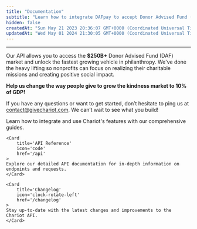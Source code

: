```yaml
---
title: "Documentation"
subtitle: "Learn how to integrate DAFpay to accept Donor Advised Fund (DAF) donations with Chariot. Whether you’re just getting started, deep in the development process, or ready to distribute and ship your work, Chariot's docs, dev tools and frameworks make building easy and efficient."
hidden: false
createdAt: "Sun May 21 2023 20:36:07 GMT+0000 (Coordinated Universal Time)"
updatedAt: "Wed May 01 2024 21:30:05 GMT+0000 (Coordinated Universal Time)"
---
```


---

Our API allows you to access the **$250B+** Donor Advised Fund (DAF) market and unlock the fastest growing vehicle in philanthropy.
We've done the heavy lifting so nonprofits can focus on realizing their charitable missions and creating positive social impact.

**Help us change the way people give to grow the kindness market to 10% of GDP!**

If you have any questions or want to get started, don’t hesitate to ping us at contact@givechariot.com. We can’t wait to see what you build!

<CardGroup cols={3}>
    <Card
        title='Guides'
        icon='book-open'
        href='/guides'
    >
    Learn how to integrate and use Chariot's features with our comprehensive guides.
    </Card>

    <Card
        title='API Reference'
        icon='code'
        href='/api'
    >
    Explore our detailed API documentation for in-depth information on endpoints and requests.
    </Card>

    <Card
        title='Changelog'
        icon='clock-rotate-left'
        href='/changelog'
    >
    Stay up-to-date with the latest changes and improvements to the Chariot API.
    </Card>
</CardGroup>
